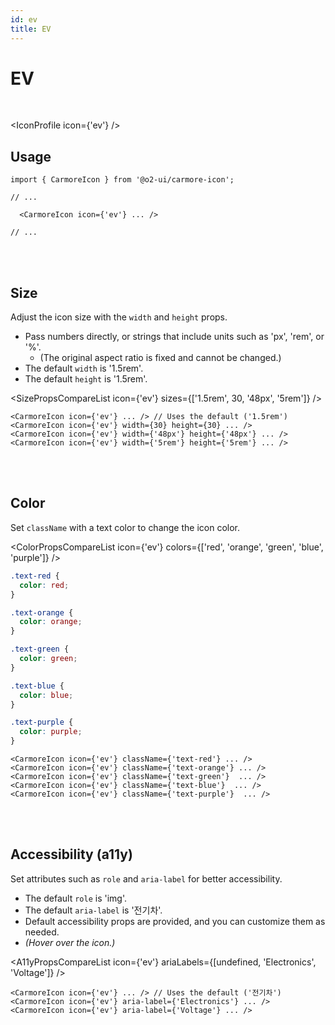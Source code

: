 ```yaml
---
id: ev
title: EV
---
```




# EV

<br />

<IconProfile icon={'ev'} />

## Usage

```tsx
import { CarmoreIcon } from '@o2-ui/carmore-icon';

// ...

  <CarmoreIcon icon={'ev'} ... />

// ...
```

<br />
<br />

## Size

Adjust the icon size with the `width` and `height` props.

- Pass numbers directly, or strings that include units such as 'px', 'rem', or '%'.
  - (The original aspect ratio is fixed and cannot be changed.)
- The default `width` is '1.5rem'.
- The default `height` is '1.5rem'.

<SizePropsCompareList icon={'ev'} sizes={['1.5rem', 30, '48px', '5rem']} />

```tsx
<CarmoreIcon icon={'ev'} ... /> // Uses the default ('1.5rem')
<CarmoreIcon icon={'ev'} width={30} height={30} ... />
<CarmoreIcon icon={'ev'} width={'48px'} height={'48px'} ... />
<CarmoreIcon icon={'ev'} width={'5rem'} height={'5rem'} ... />
```

<br />
<br />

## Color

Set `className` with a text color to change the icon color.

<ColorPropsCompareList icon={'ev'} colors={['red', 'orange', 'green', 'blue', 'purple']} />

```css
.text-red {
  color: red;
}

.text-orange {
  color: orange;
}

.text-green {
  color: green;
}

.text-blue {
  color: blue;
}

.text-purple {
  color: purple;
}
```

```tsx
<CarmoreIcon icon={'ev'} className={'text-red'} ... />
<CarmoreIcon icon={'ev'} className={'text-orange'} ... />
<CarmoreIcon icon={'ev'} className={'text-green'}  ... />
<CarmoreIcon icon={'ev'} className={'text-blue'}  ... />
<CarmoreIcon icon={'ev'} className={'text-purple'}  ... />
```

<br />
<br />

## Accessibility (a11y)

Set attributes such as `role` and `aria-label` for better accessibility.

- The default `role` is 'img'.
- The default `aria-label` is '전기차'.
- Default accessibility props are provided, and you can customize them as needed.
- _(Hover over the icon.)_

<A11yPropsCompareList icon={'ev'} ariaLabels={[undefined, 'Electronics', 'Voltage']} />

```tsx
<CarmoreIcon icon={'ev'} ... /> // Uses the default ('전기차')
<CarmoreIcon icon={'ev'} aria-label={'Electronics'} ... />
<CarmoreIcon icon={'ev'} aria-label={'Voltage'} ... />
```
